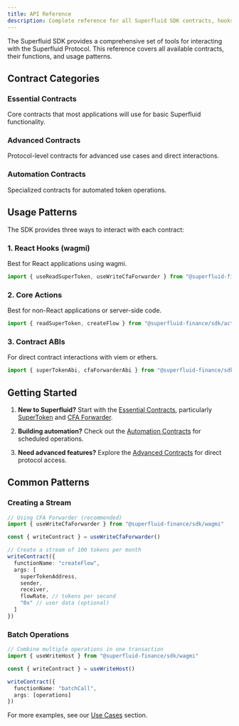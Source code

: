 ```yaml
---
title: API Reference
description: Complete reference for all Superfluid SDK contracts, hooks, and actions
---
```



The Superfluid SDK provides a comprehensive set of tools for interacting with the Superfluid Protocol. This reference covers all available contracts, their functions, and usage patterns.

## Contract Categories

### Essential Contracts

Core contracts that most applications will use for basic Superfluid functionality.

<Cards>
  <Card
    href="/docs/api/essential/super-token"
    title="SuperToken"
    description="ERC-20 tokens with streaming capabilities. Wrap/unwrap tokens and manage balances."
  />
  <Card
    href="/docs/api/essential/cfa-forwarder"
    title="CFA Forwarder"
    description="Simplified interface for creating and managing constant flow agreements (streams)."
  />
  <Card
    href="/docs/api/essential/gda-forwarder"
    title="GDA Forwarder"
    description="Simplified interface for creating and managing general distribution agreements (instant distributions)."
  />
  <Card
    href="/docs/api/essential/gda-pool"
    title="GDA Pool"
    description="Pools for distributing tokens to multiple recipients simultaneously."
  />
</Cards>

### Advanced Contracts

Protocol-level contracts for advanced use cases and direct interactions.

<Cards>
  <Card
    href="/docs/api/advanced/host"
    title="Host"
    description="The core Superfluid contract that manages all protocol operations and agreements."
  />
  <Card
    href="/docs/api/advanced/cfa"
    title="CFA (Constant Flow Agreement)"
    description="Low-level interface for continuous token streams. Use CFA Forwarder for simpler interactions."
  />
  <Card
    href="/docs/api/advanced/gda"
    title="GDA (General Distribution Agreement)"
    description="Low-level interface for instant distributions. Use GDA Forwarder for simpler interactions."
  />
  <Card
    href="/docs/api/advanced/ida"
    title="IDA (Instant Distribution Agreement)"
    description="Legacy distribution mechanism. New projects should use GDA instead."
  />
  <Card
    href="/docs/api/advanced/toga"
    title="TOGA (Token Governance Agreement)"
    description="Governance token distribution mechanism for protocol participants."
  />
</Cards>

### Automation Contracts

Specialized contracts for automated token operations.

<Cards>
  <Card
    href="/docs/api/automation/auto-wrap"
    title="Auto Wrap Manager"
    description="Automatically wrap ERC-20 tokens into SuperTokens based on configured strategies."
  />
  <Card
    href="/docs/api/automation/flow-scheduler"
    title="Flow Scheduler"
    description="Schedule flows to start and stop at specific times."
  />
  <Card
    href="/docs/api/automation/vesting-scheduler"
    title="Vesting Scheduler"
    description="Create vesting schedules with cliff periods and linear release."
  />
</Cards>

## Usage Patterns

The SDK provides three ways to interact with each contract:

### 1. React Hooks (wagmi)

Best for React applications using wagmi.

```ts
import { useReadSuperToken, useWriteCfaForwarder } from "@superfluid-finance/sdk/wagmi"
```

### 2. Core Actions

Best for non-React applications or server-side code.

```ts
import { readSuperToken, createFlow } from "@superfluid-finance/sdk/actions"
```

### 3. Contract ABIs

For direct contract interactions with viem or ethers.

```ts
import { superTokenAbi, cfaForwarderAbi } from "@superfluid-finance/sdk"
```

## Getting Started

1. **New to Superfluid?** Start with the [Essential Contracts](#essential-contracts), particularly [SuperToken](/docs/api/essential/super-token) and [CFA Forwarder](/docs/api/essential/cfa-forwarder).

2. **Building automation?** Check out the [Automation Contracts](#automation-contracts) for scheduled operations.

3. **Need advanced features?** Explore the [Advanced Contracts](#advanced-contracts) for direct protocol access.

## Common Patterns

### Creating a Stream
```ts
// Using CFA Forwarder (recommended)
import { useWriteCfaForwarder } from "@superfluid-finance/sdk/wagmi"

const { writeContract } = useWriteCfaForwarder()

// Create a stream of 100 tokens per month
writeContract({
  functionName: "createFlow",
  args: [
    superTokenAddress,
    sender,
    receiver,
    flowRate, // tokens per second
    "0x" // user data (optional)
  ]
})
```

### Batch Operations
```ts
// Combine multiple operations in one transaction
import { useWriteHost } from "@superfluid-finance/sdk/wagmi"

const { writeContract } = useWriteHost()

writeContract({
  functionName: "batchCall",
  args: [operations]
})
```

For more examples, see our [Use Cases](/docs/use-cases) section.
